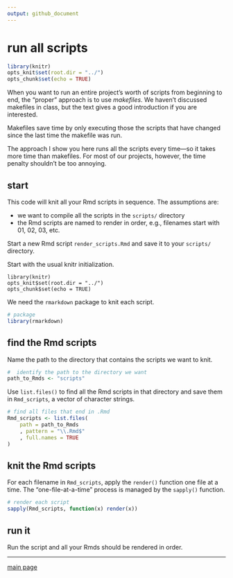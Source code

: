 ```yaml
---
output: github_document
--- 
```


# run all scripts

```r
library(knitr)
opts_knit$set(root.dir = "../")
opts_chunk$set(echo = TRUE)
```

When you want to run an entire project's worth of scripts from beginning to end, the "proper" approach is to use *makefiles*. We haven't discussed makefiles in class, but the text gives a good introduction if you are interested. 

Makefiles save time by only executing those the scripts that have changed since the last time the makefile was run. 

The approach I show you here runs all the scripts every time---so it takes more time than makefiles. For most of our projects, however, the time penalty shouldn't be too annoying. 

## start 
 
This code will knit all your Rmd scripts in sequence. The assumptions are: 

- we want to compile all the scripts in the `scripts/` directory 
- the Rmd scripts are named to render in order, e.g., filenames start with 01, 02, 03, etc. 

Start a new Rmd script `render_scripts.Rmd` and save it to your `scripts/` directory. 

Start with the usual knitr initialization.

```
library(knitr)
opts_knit$set(root.dir = "../")
opts_chunk$set(echo = TRUE)
```

We need the `rmarkdown` package to knit each script.  

```r
# package
library(rmarkdown)
```

## find the Rmd scripts 

Name the path to the directory that contains the scripts we want to knit.   

```r
#  identify the path to the directory we want 
path_to_Rmds <- "scripts"
```

Use `list.files()` to find all the Rmd scripts in that directory and save them in `Rmd_scripts`, a vector of character strings. 

```r
# find all files that end in .Rmd
Rmd_scripts <- list.files(
	path = path_to_Rmds
	, pattern = "\\.Rmd$"
	, full.names = TRUE
)
```


## knit the Rmd scripts 

For each filename in `Rmd_scripts`, apply the `render()` function one file at a time. The "one-file-at-a-time" process is managed by the `sapply()` function. 

```r
# render each script
sapply(Rmd_scripts, function(x) render(x))
```


## run it 

Run the script and all your Rmds should be rendered in order. 


--- 
[main page](../README.md)
